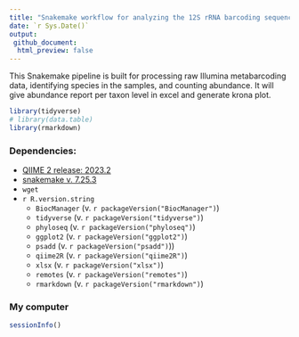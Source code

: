 ```yaml
---
title: "Snakemake workflow for analyzing the 12S rRNA barcoding sequencing data"
date: `r Sys.Date()`
output:
 github_document:
  html_preview: false
---
```


This Snakemake pipeline is built for processing raw Illumina metabarcoding data, identifying species in the samples, and counting abundance. It will give abundance report per taxon level in excel and generate krona plot.


```r
library(tidyverse)
# library(data.table)
library(rmarkdown)
```

### Dependencies:

-   [QIIME 2 release: 2023.2](https://docs.qiime2.org/2023.2/install/native/)
-   [snakemake v. 7.25.3](https://snakemake.readthedocs.io/en/stable/)
-   `wget`
-   `r R.version.string`
    -   `BiocManager` (v. `r packageVersion("BiocManager")`)
    -   `tidyverse` (v. `r packageVersion("tidyverse")`)
    -   `phyloseq` (v. `r packageVersion("phyloseq")`)
    -   `ggplot2` (v. `r packageVersion("ggplot2")`)
    -   `psadd` (v. `r packageVersion("psadd")`))
    -   `qiime2R` (v. `r packageVersion("qiime2R")`)
    -   `xlsx` (v. `r packageVersion("xlsx")`)
    -   `remotes` (v. `r packageVersion("remotes")`)
    *   `rmarkdown` (v. `r packageVersion("rmarkdown")`)

### My computer

```r
sessionInfo()
```